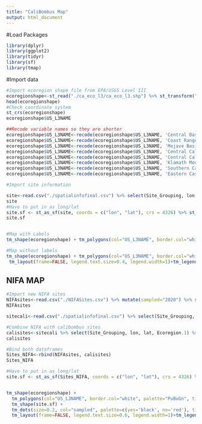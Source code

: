 ```yaml
---
title: "CaliBombus Map"
output: html_document
---
```


#Load Packages
```r
library(dplyr)
library(ggplot2)
library(tidyr)
library(sf)
library(tmap)


```
#Import data 
```r
#Import ecoregion shape file from EPA/USGS Level III 
ecoregionshape<-st_read("./ca_eco_l3/ca_eco_l3.shp") %>% st_transform("+proj=longlat +datum=WGS84")
head(ecoregionshape)
#Check coordinate system 
st_crs(ecoregionshape)
ecoregionshape$US_L3NAME

##Recode variable names so they are shorter 
ecoregionshape$US_L3NAME<-recode(ecoregionshape$US_L3NAME, 'Central Basin and Range' = "CentralBasinRange")
ecoregionshape$US_L3NAME<-recode(ecoregionshape$US_L3NAME, 'Coast Range' = "CoastRange")
ecoregionshape$US_L3NAME<-recode(ecoregionshape$US_L3NAME, 'Mojave Basin and Range' = "Mojave")
ecoregionshape$US_L3NAME<-recode(ecoregionshape$US_L3NAME, 'Central California Foothills and Coastal Mountains' = "CentralCaliforniaFoothills")
ecoregionshape$US_L3NAME<-recode(ecoregionshape$US_L3NAME, 'Central California Valley' = "CentralValley")
ecoregionshape$US_L3NAME<-recode(ecoregionshape$US_L3NAME, 'Klamath Mountains/California High North Coast Range' = "Klamath")
ecoregionshape$US_L3NAME<-recode(ecoregionshape$US_L3NAME, 'Southern California/Northern Baja Coast' = "Southern California")
ecoregionshape$US_L3NAME<-recode(ecoregionshape$US_L3NAME, 'Eastern Cascades Slopes and Foothills' = "Eastern Cascades")

#Import site information 

site<-read.csv("./spatialinfofinal.csv") %>% select(Site_Grouping, lon, lat) 
site
#Have to put in as long/lat
site.sf <- st_as_sf(site, coords = c("lon", "lat"), crs = 4326) %>% st_transform("+proj=longlat +datum=WGS84")
site.sf


#Map with Labels 
tm_shape(ecoregionshape) + tm_polygons(col="US_L3NAME", border.col="white", palette="PuBuGn", title="Ecoregion")+ tm_legend(outside = TRUE)+tm_shape(site.sf) + tm_dots(size=0.2, col="black")+tm_text("Site_Grouping", just = "left", ymod = 0.5, size = 0.8) 

#Map without labels
tm_shape(ecoregionshape) + tm_polygons(col="US_L3NAME", border.col="white", palette="PuBuGn", title="Ecoregion")+tm_shape(site.sf) + tm_dots(size=0.2, col="black")+
 tm_layout(frame=FALSE, legend.text.size=0.4, legend.width=1)+tm_legend(legend.position=c("left", "top"), outside=TRUE)

```

## NIFA MAP 
```r
#Import new NIFA sites 
NIFAsites<-read.csv("./NIFASites.csv") %>% mutate(sampled="2020") %>% select(Site, lon, lat, Ecoregion, sampled) 
NIFAsites

sitecali<-read.csv("./spatialinfofinal.csv") %>% select(Site_Grouping, lon, lat, Ecoregion.1) 

#Combine NIFA with calibombus sites 
calisites<-sitecali %>% select(Site_Grouping, lon, lat, Ecoregion.1) %>% rename(Site=Site_Grouping) %>% rename(Ecoregion=Ecoregion.1) %>% mutate(sampled="2019")
calisites

#Bind both dataframes 
Sites_NIFA<-rbind(NIFAsites, calisites)
Sites_NIFA

#Have to put in as long/lat
site.sf <- st_as_sf(Sites_NIFA, coords = c("lon", "lat"), crs = 4326) %>% st_transform("+proj=longlat +datum=WGS84")


tm_shape(ecoregionshape) + 
  tm_polygons(col="US_L3NAME", border.col="white", palette="PuBuGn", title="Ecoregion")+
  tm_shape(site.sf) + 
  tm_dots(size=0.2, col="sampled", palette=c(yes='black', no='red'), title="Sampling Status")+
  tm_layout(frame=FALSE, legend.text.size=0.6, legend.width=1)+tm_legend(legend.position=c("left", "top"), outside=TRUE)






```
